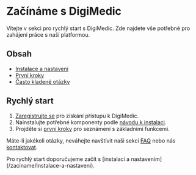 # Začínáme s DigiMedic

Vítejte v sekci pro rychlý start s DigiMedic. Zde najdete vše potřebné pro zahájení práce s naší platformou.

## Obsah

- [Instalace a nastavení](/zaciname/instalace-a-nastaveni)
- [První kroky](/zaciname/prvni-kroky)
- [Často kladené otázky](/zaciname/faq)

## Rychlý start

1. [Zaregistrujte se](/uzivatelska-dokumentace/registrace-a-prihlaseni) pro získání přístupu k DigiMedic.
2. Nainstalujte potřebné komponenty podle [návodu k instalaci](/zaciname/instalace-a-nastaveni).
3. Projděte si [první kroky](/zaciname/prvni-kroky) pro seznámení s základními funkcemi.

Máte-li jakékoli otázky, neváhejte navštívit naši sekci [FAQ](/zaciname/faq) nebo nás [kontaktovat](/kontakt).

<Callout type="info">
  Pro rychlý start doporučujeme začít s [instalací a nastavením](/zaciname/instalace-a-nastaveni).
</Callout>
